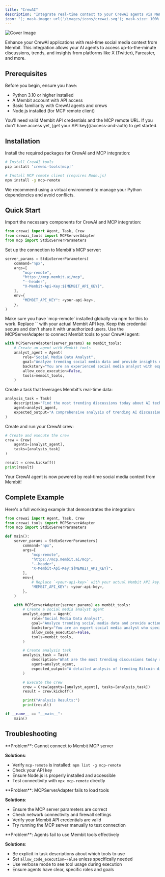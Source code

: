 ```yaml
---
title: "CrewAI"
description: "Integrate real-time context to your CrewAI agents via Membit MCP."
icon: "); mask-image: url('/images/icons/crewai.svg'); mask-size: 100% 100%;/*"
---
```


<img
  src="/images/cover/crewai.png"
  alt="Cover Image"
  className="rounded-lg"
  noZoom
/>

Enhance your CrewAI applications with real-time social media context from Membit. This integration allows your AI agents to access up-to-the-minute discussions, trends, and insights from platforms like X (Twitter), Farcaster, and more.

## Prerequisites

Before you begin, ensure you have:

- Python 3.10 or higher installed
- A Membit account with API access
- Basic familiarity with CrewAI agents and crews
- Node.js installed (for MCP remote client)

<Warning>
  You'll need valid Membit API credentials and the MCP remote URL. If you don't
  have access yet, [get your API key](/access-and-auth) to get started.
</Warning>

## Installation

Install the required packages for CrewAI and MCP integration:

```bash
# Install CrewAI tools
pip install 'crewai-tools[mcp]'

# Install MCP remote client (requires Node.js)
npm install -g mcp-remote
```

<Tip>
  We recommend using a virtual environment to manage your Python dependencies
  and avoid conflicts.
</Tip>

## Quick Start

<Steps>
<Step title="Import required modules">
Import the necessary components for CrewAI and MCP integration:

```python
from crewai import Agent, Task, Crew
from crewai_tools import MCPServerAdapter
from mcp import StdioServerParameters
```

</Step>

<Step title="Configure MCP server parameters">
Set up the connection to Membit's MCP server:

```python
server_params = StdioServerParameters(
    command="npx",
    args=[
        "mcp-remote",
        "https://mcp.membit.ai/mcp",
        "--header",
        "X-Membit-Api-Key:${MEMBIT_API_KEY}",
    ],
    env={
        "MEMBIT_API_KEY": <your-api-key>,
    },
)
```

<Note>
  Make sure you have `mcp-remote` installed globally via npm for this to work.
</Note>

<Warning>
Replace `<your-api-key>` with your actual Membit API key. Keep this credential secure and don't share it with unauthorized users.
</Warning>
</Step>

<Step title="Create your Membit-powered agent">
Use the MCPServerAdapter to connect Membit tools to your CrewAI agent:

```python
with MCPServerAdapter(server_params) as membit_tools:
    # Create an agent with Membit tools
    analyst_agent = Agent(
        role="Social Media Data Analyst",
        goal="Analyze trending social media data and provide insights using Membit tools",
        backstory="You are an experienced social media analyst with expertise in identifying trends and understanding online conversations.",
        allow_code_execution=False,
        tools=membit_tools,
    )
```

</Step>

<Step title="Define your analysis task">
Create a task that leverages Membit's real-time data:

```python
analysis_task = Task(
    description="Find the most trending discussions today about AI technology. Use cluster_search to identify hot topics and provide insights with source URLs.",
    agent=analyst_agent,
    expected_output="A comprehensive analysis of trending AI discussions with key insights and source URLs",
)
```

</Step>

<Step title="Execute your crew">
Create and run your CrewAI crew:

```python
# Create and execute the crew
crew = Crew(
    agents=[analyst_agent],
    tasks=[analysis_task]
)

result = crew.kickoff()
print(result)
```

<Check>
Your CrewAI agent is now powered by real-time social media context from Membit!
</Check>
</Step>
</Steps>

## Complete Example

Here's a full working example that demonstrates the integration:

```python
from crewai import Agent, Task, Crew
from crewai_tools import MCPServerAdapter
from mcp import StdioServerParameters

def main():
    server_params = StdioServerParameters(
        command="npx",
        args=[
            "mcp-remote",
            "https://mcp.membit.ai/mcp",
            "--header",
            "X-Membit-Api-Key:${MEMBIT_API_KEY}",
        ],
        env={
            # Replace `<your-api-key>` with your actual Membit API key.
            "MEMBIT_API_KEY": <your-api-key>,
        },
    )

    with MCPServerAdapter(server_params) as membit_tools:
        # Create a social media analyst agent
        analyst_agent = Agent(
            role="Social Media Data Analyst",
            goal="Analyze trending social media data and provide actionable insights",
            backstory="You are an expert social media analyst who specializes in identifying trends, analyzing sentiment, and understanding online conversations across platforms.",
            allow_code_execution=False,
            tools=membit_tools,
        )

        # Create analysis task
        analysis_task = Task(
            description="What are the most trending discussions today related to Bitcoin? Use cluster_search to find hot topics and provide the best conversations to follow with URLs.",
            agent=analyst_agent,
            expected_output="A detailed analysis of trending Bitcoin discussions with source URLs and key insights",
        )

        # Execute the crew
        crew = Crew(agents=[analyst_agent], tasks=[analysis_task])
        result = crew.kickoff()

        print("Analysis Results:")
        print(result)

if __name__ == "__main__":
    main()
```

## Troubleshooting

<AccordionGroup>
<Accordion title="MCP Connection Issues">
**Problem**: Cannot connect to Membit MCP server

**Solutions**:
- Verify `mcp-remote` is installed: `npm list -g mcp-remote`
- Check your API key
- Ensure Node.js is properly installed and accessible
- Test connectivity with `npx mcp-remote` directly
</Accordion>

<Accordion title="Tool Loading Failures">
**Problem**: MCPServerAdapter fails to load tools

**Solutions**:
- Ensure the MCP server parameters are correct
- Check network connectivity and firewall settings
- Verify your Membit API credentials are valid
- Try running the MCP server manually to test connection
</Accordion>

<Accordion title="Agent Execution Issues">
**Problem**: Agents fail to use Membit tools effectively

**Solutions**:
- Be explicit in task descriptions about which tools to use
- Set `allow_code_execution=False` unless specifically needed
- Use verbose mode to see tool usage during execution
- Ensure agents have clear, specific roles and goals
</Accordion>
</AccordionGroup>
